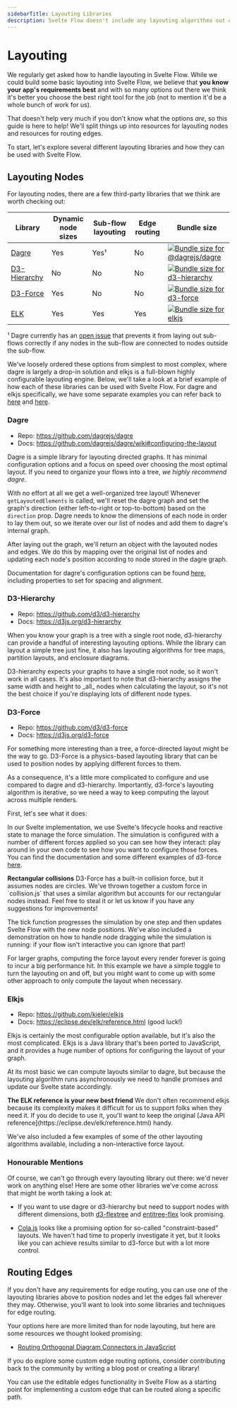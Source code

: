 ```yaml
---
sidebarTitle: Layouting Libraries
description: Svelte Flow doesn't include any layouting algorithms out of the box. This guide surveys some of the options out there and shows you how to use them with Svelte Flow.
---
```



# Layouting

We regularly get asked how to handle layouting in Svelte Flow. While we could build
some basic layouting into Svelte Flow, we believe that **you know your app's
requirements best** and with so many options out there we think it's better you
choose the best right tool for the job (not to mention it'd be a whole bunch of
work for us).

That doesn't help very much if you don't know what the options _are_, so this
guide is here to help! We'll split things up into resources for layouting nodes
and resources for routing edges.

To start, let's explore several different layouting libraries and how they can be used with Svelte Flow.

## Layouting Nodes

For layouting nodes, there are a few third-party libraries that we think are worth
checking out:

| Library                                            | Dynamic node sizes | Sub-flow layouting | Edge routing | Bundle size                                                                                                                                   |
| -------------------------------------------------- | ------------------ | ------------------ | ------------ | --------------------------------------------------------------------------------------------------------------------------------------------- |
| [Dagre](https://github.com/dagrejs/dagre)          | Yes                | Yes¹               | No           | <a href="https://pkg-size.dev/@dagrejs/dagre"><img src="https://pkg-size.dev/badge/bundle/39882" title="Bundle size for @dagrejs/dagre"/></a> |
| [D3-Hierarchy](https://github.com/d3/d3-hierarchy) | No                 | No                 | No           | <a href="https://pkg-size.dev/d3-hierarchy"><img src="https://pkg-size.dev/badge/bundle/14697" title="Bundle size for d3-hierarchy"/></a>     |
| [D3-Force](https://github.com/d3/d3-force)         | Yes                | No                 | No           | <a href="https://pkg-size.dev/d3-force"><img src="https://pkg-size.dev/badge/bundle/15623" title="Bundle size for d3-force"/></a>             |
| [ELK](https://github.com/kieler/elkjs)             | Yes                | Yes                | Yes          | <a href="https://pkg-size.dev/elkjs"><img src="https://pkg-size.dev/badge/bundle/1455420" title="Bundle size for elkjs"/></a>                 |

¹ Dagre currently has an [open issue](https://github.com/dagrejs/dagre/issues/238)
that prevents it from laying out sub-flows correctly if any nodes in the sub-flow
are connected to nodes outside the sub-flow.

We've loosely ordered these options from simplest to most complex, where dagre
is largely a drop-in solution and elkjs is a full-blown highly configurable
layouting engine. Below, we'll take a look at a brief example of how each of these
libraries can be used with Svelte Flow. For dagre and elkjs specifically, we have
some separate examples you can refer back to [here](/examples/layout/dagre)
and [here](/examples/layout/elkjs).

### Dagre

- Repo: https://github.com/dagrejs/dagre
- Docs: https://github.com/dagrejs/dagre/wiki#configuring-the-layout

Dagre is a simple library for layouting directed graphs. It has minimal configuration
options and a focus on speed over choosing the most optimal layout. If you need
to organize your flows into a tree, _we highly recommend dagre_.

<RemoteCodeViewer route="guides/layouting/dagre" framework="svelte" />

With no effort at all we get a well-organized tree layout! Whenever
`getLayoutedElements` is called, we'll reset the dagre graph and set the graph's
direction (either left-to-right or top-to-bottom) based on the `direction` prop.
Dagre needs to know the dimensions of each node in order to lay them out, so we
iterate over our list of nodes and add them to dagre's internal graph.

After laying out the graph, we'll return an object with the layouted nodes and
edges. We do this by mapping over the original list of nodes and updating each
node's position according to node stored in the dagre graph.

Documentation for dagre's configuration options can be found
[here](https://github.com/dagrejs/dagre/wiki#configuring-the-layout), including
properties to set for spacing and alignment.

### D3-Hierarchy

- Repo: https://github.com/d3/d3-hierarchy
- Docs: https://d3js.org/d3-hierarchy

When you know your graph is a tree with a single root node, d3-hierarchy can
provide a handful of interesting layouting options. While the library can layout
a simple tree just fine, it also has layouting algorithms for tree maps, partition
layouts, and enclosure diagrams.

<RemoteCodeViewer route="guides/layouting/d3" framework="svelte" />

<Callout>
  D3-hierarchy expects your graphs to have a single root node, so it won't work in all
  cases. It's also important to note that d3-hierarchy assigns the same width and height
  to _all_ nodes when calculating the layout, so it's not the best choice if you're
  displaying lots of different node types.
</Callout>

### D3-Force

- Repo: https://github.com/d3/d3-force
- Docs: https://d3js.org/d3-force

For something more interesting than a tree, a force-directed layout might be
the way to go. D3-Force is a physics-based layouting library that can be used to
position nodes by applying different forces to them.

As a consequence, it's a little more complicated to configure and use compared to
dagre and d3-hierarchy. Importantly, d3-force's layouting algorithm is iterative,
so we need a way to keep computing the layout across multiple renders.

First, let's see what it does:

<RemoteCodeViewer route="guides/layouting/d3-force" framework="svelte" />

In our Svelte implementation, we use Svelte's lifecycle hooks and reactive state to manage the force simulation. The simulation is configured with a number of different forces applied so you can see how they interact: play around in your own code to see how you want to configure those forces. You can find the documentation and some different examples of d3-force [here](https://d3js.org/d3-force).

<Callout>
  <strong>Rectangular collisions</strong>
  D3-Force has a built-in collision force, but it assumes nodes are circles. We've thrown
  together a custom force in `collision.js` that uses a similar algorithm but accounts for
  our rectangular nodes instead. Feel free to steal it or let us know if you have any
  suggestions for improvements!
</Callout>

The tick function progresses the simulation by one step and then updates Svelte
Flow with the new node positions. We've also included a demonstration on how to
handle node dragging while the simulation is running: if your flow isn't interactive
you can ignore that part!

<Callout>
  For larger graphs, computing the force layout every render forever is going to incur a
  big performance hit. In this example we have a simple toggle to turn the layouting on
  and off, but you might want to come up with some other approach to only compute the
  layout when necessary.
</Callout>

### Elkjs

- Repo: https://github.com/kieler/elkjs
- Docs: https://eclipse.dev/elk/reference.html (good luck!)

Elkjs is certainly the most configurable option available, but it's also the most
complicated. Elkjs is a Java library that's been ported to JavaScript, and it
provides a huge number of options for configuring the layout of your graph.

<RemoteCodeViewer route="guides/layouting/elkjs" framework="svelte" />

At its most basic we can compute layouts similar to dagre, but because the layouting
algorithm runs asynchronously we need to handle promises and update our Svelte state accordingly.

<Callout>
  <strong>The ELK reference is your new best friend</strong>
  We don't often recommend elkjs because its complexity makes it difficult for us to
  support folks when they need it. If you do decide to use it, you'll want to keep the
  original [Java API reference](https://eclipse.dev/elk/reference.html) handy.
</Callout>

We've also included a few examples of some of the other layouting algorithms
available, including a non-interactive force layout.

### Honourable Mentions

Of course, we can't go through every layouting library out there: we'd never work
on anything else! Here are some other libraries we've come across that might be
worth taking a look at:

- If you want to use dagre or d3-hierarchy but need to support nodes with different
  dimensions, both [d3-flextree](https://github.com/klortho/d3-flextree) and
  [entitree-flex](https://github.com/codeledge/entitree-flex) look promising.

- [Cola.js](https://github.com/tgdwyer/WebCola) looks like a promising option for
  so-called "constraint-based" layouts. We haven't had time to properly investigate
  it yet, but it looks like you can achieve results similar to d3-force but with
  a lot more control.

## Routing Edges

If you don't have any requirements for edge routing, you can use one of the
layouting libraries above to position nodes and let the edges fall wherever they
may. Otherwise, you'll want to look into some libraries and techniques for edge
routing.

Your options here are more limited than for node layouting, but here are some
resources we thought looked promising:

- [Routing Orthogonal Diagram Connectors in JavaScript](https://medium.com/swlh/routing-orthogonal-diagram-connectors-in-javascript-191dc2c5ff70)

If you do explore some custom edge routing options, consider contributing back to
the community by writing a blog post or creating a library!

You can use the editable edges functionality in Svelte Flow as a starting point for implementing a custom edge that can be routed along a specific path.
